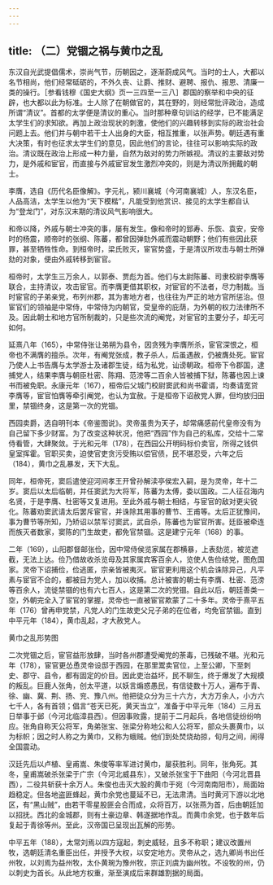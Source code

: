 ```yaml
---
---
---
```

title: （二）党锢之祸与黄巾之乱
---



东汉自光武提倡儒术，崇尚气节，历朝因之，逐渐蔚成风气。当时的士人，大都以名节相尚，他们经常砥砺的，不外久丧、让爵、推财、避聘、报仇、报恩、清廉一类的操行。［参看钱穆《国史大纲》页一三四至一三八］郡国的察举和中央的征辟，也大都以此为标准。士人除了在朝做官的，其在野的，则经常批评政治，造成所谓“清议”。首都的太学便是清议的重心。当时那种章句训诂的经学，已不能满足太学生们的求知欲。再加上政治现状的刺激，使他们的兴趣转移到实际的政治社会问题上去。他们并与朝中若干士人出身的大臣，相互推重，以张声势。朝廷遇有重大决策，有时也征求太学生们的意见，因此他们的言论，往往可以影响实际的政治。清议既在政治上形成一种力量，自然为敌对的势力所嫉视。清议的主要敌对势力，是外戚和宦官，而直接与外戚宦官发生激烈冲突的，则是为清议所拥戴的朝士。

李膺，选自《历代名臣像解》。字元礼，颍川襄城（今河南襄城）人，东汉名臣，人品高洁，太学生以他为“天下模楷”，凡能受到他赏识、接见的太学生都自认为“登龙门”，对东汉末期的清议风气影响很大。

和帝以降，外戚与朝士冲突的事，屡有发生。像和帝时的郅寿、乐恢、袁安，安帝时的杨震，顺帝时的张纲、陈蕃，都曾因弹劾外戚而震动朝野；他们有些因此获罪，甚至牺牲性命。到桓帝时，梁氏败灭，宦官势盛，于是清议所攻击与朝士所弹劾的对象，便由外戚转移到宦官。

桓帝时，太学生三万余人，以郭泰、贾彪为首。他们与太尉陈蕃、司隶校尉李膺等联合，主持清议，攻击宦官。而李膺更借其职权，对宦官的不法者，尽力制裁。当时宦官的子弟亲党，布列州郡，其为害地方者，也往往为严正的地方官所惩治。但宦官们的领袖是中常侍，中常侍为内朝官，受皇帝的庇荫，为外朝的权力法律所不及。因此朝士和地方官所制裁的，只是些次流的阉党，对宦官的主要分子，却无可如何。

延熹八年（165），中常侍张让弟朔为县令，因贪残为李膺所杀，宦官深恨之，桓帝也不满膺的擅杀。次年，有阉党张成，教子杀人，后虽遇赦，仍被膺处死。宦官乃使人上书告膺与太学游士及诸郡生徒，结为私党，讪谤朝政。桓帝下令郡国，逮捕党人，结果李膺与朝臣杜密、陈翔、范滂等二百余人皆被捕下狱，陈蕃也因上谏书而被免职。永康元年（167），桓帝后父城门校尉窦武和尚书霍谞，均奏请宽贷李膺等，宦官怕膺等牵引阉党，也认为宜赦。于是桓帝下诏赦党人罪，但均放归田里，禁锢终身，这是第一次的党锢。

西园卖爵，选自明刊本《帝鉴图说》。灵帝虽贵为天子，却常痛感前代皇帝没有为自己留下多少财富。为了改变这种状况，他把“西园”作为自己的私库，交给十二常侍看管，大肆聚敛。于光和元年（178），在西园公开明码标价卖官，所得之钱供皇室挥霍。官职买卖，迫使官吏贪污受贿以偿官债，民不堪忍受，六年之后（184），黄巾之乱暴发，天下大乱。

同年，桓帝死，窦后遣使迎河间孝王开曾孙解渎亭侯宏入嗣，是为灵帝，年十二岁。窦后以太后临朝，并任窦武为大将军，陈蕃为太傅，委以国政。二人征召海内名贤，于是李膺、杜密等又复进用。至此外戚与朝士相结，与宦官的敌对更尖锐化。陈蕃劝窦武请太后罢斥宦官，并诛除其用事的曹节、王甫等。太后正犹豫间，事为曹节等所知，乃矫诏以禁军讨窦武，武自杀，陈蕃也为宦官所害。廷臣被牵连而族灭者数家，窦陈的门生故吏，都免官禁锢。这是建宁元年（168）的事。

二年（169），山阳郡督邮张俭，因中常侍侯览家属在郡横暴，上表劾览，被览遮截，无法上达。俭乃借故收杀览母及其家属宾客百余人，览使人告俭结党，图危国家。灵帝下诏捕俭，俭逃匿，宗亲皆被夷灭。宦官更利用这个机会诛除异己，凡平素与宦官不合的，都被目为党人，加以收捕。总计被害的朝士有李膺、杜密、范滂等百余人，流徙禁锢的也有六七百人，这是第二次的党锢。自此以后，朝廷善类一空，外朝完全入了宦官的掌握，灵帝也一直被宦官欺蒙了二十多年。灵帝于熹平五年（176）曾再申党禁，凡党人的门生故吏父兄子弟的在位者，均免官禁锢。直到中平元年（184），黄巾乱起，才大赦党人。

黄巾之乱形势图

二次党锢之后，宦官益形放肆，当时各州郡遭受阉党的荼毒，已残破不堪。光和元年（178），宦官更怂恿灵帝设邸于西园，在那里鬻卖官位，上至公卿，下至刺史、郡守、县令，都有固定的价目。因此吏治益坏，民不聊生，终于爆发了大规模的叛乱。巨鹿人张角，创太平道，以妖言煽惑愚民，有信徒数十万人，遍布于青、徐、幽、冀、荆、扬、兖、豫八州。他把徒众分为三十六方，大方万余人，小方六七千人，各有首领；倡言“苍天已死，黄天当立”，准备于中平元年（184）三月五日举事于邺（今河北临漳县西）。但因事败露，提前于二月起兵，各地信徒纷纷响应。张角自称天公将军，角弟张宝、张梁分称地公和人公将军，部众头裹黄巾，以为标帜；因之时人称之为黄巾，又称为蛾贼。他们到处焚烧劫掠，旬月之间，闹得全国震动。

汉廷先后以卢植、皇甫嵩、朱俊等率军进讨黄巾，屡获胜利。同年，张角死。其冬，皇甫嵩破杀张梁于广宗（今河北威县东），又破杀张宝于下曲阳（今河北晋县西），二役共斩获十余万人。朱俊也击灭大股的黄巾于宛（今河南南阳市），局面始趋稳定。但各地盗匪蜂起，黄巾余党也蔓延不已，无法肃清。当时黄河下游以北地区，有“黑山贼”，由若干零星股匪会合而成，众将百万，以张燕为首，后由朝廷加以招抚。西北的金城郡，则有土豪边章、韩遂据地作乱。而黄巾余党，也于数年后复起于青徐等州。至此，汉帝国已呈现出瓦解的形势。

中平五年（188），太常刘焉以四方寇起，刺史威轻，且多不称职；建议改置州牧，选朝廷清名重臣出任，并授予大权，以安定地方。灵帝从之，选九卿尚书出任州牧，以刘焉为益州牧，太仆黄琬为豫州牧，宗正刘虞为幽州牧。不设牧的州，仍以刺史为首长。从此地方权重，渐至演成后来群雄割据的局面。